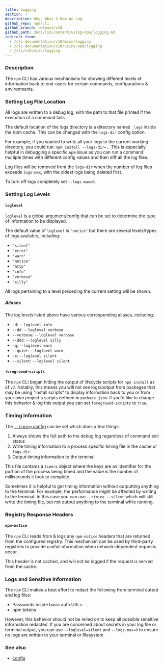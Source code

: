 ```yaml
---
title: Logging
section: 7
description: Why, What & How We Log
github_repo: npm/cli
github_branch: release/v10
github_path: docs/lib/content/using-npm/logging.md
redirect_from:
  - /cli-documentation/v10/misc/logging
  - /cli-documentation/v10/using-npm/logging
  - /cli/v10/misc/logging
---
```


### Description

The `npm` CLI has various mechanisms for showing different levels of information back to end-users for certain commands, configurations & environments.

### Setting Log File Location

All logs are written to a debug log, with the path to that file printed if the execution of a command fails.

The default location of the logs directory is a directory named `_logs` inside the npm cache. This can be changed with the `logs-dir` config option.

For example, if you wanted to write all your logs to the current working directory, you could run: `npm install --logs-dir=.`. This is especially helpful in debugging a specific `npm` issue as you can run a command multiple times with different config values and then diff all the log files.

Log files will be removed from the `logs-dir` when the number of log files exceeds `logs-max`, with the oldest logs being deleted first.

To turn off logs completely set `--logs-max=0`.

### Setting Log Levels

#### `loglevel`

`loglevel` is a global argument/config that can be set to determine the type of information to be displayed.

The default value of `loglevel` is `"notice"` but there are several levels/types of logs available, including:

- `"silent"`
- `"error"`
- `"warn"`
- `"notice"`
- `"http"`
- `"info"`
- `"verbose"`
- `"silly"`

All logs pertaining to a level preceding the current setting will be shown.

##### Aliases

The log levels listed above have various corresponding aliases, including:

- `-d`: `--loglevel info`
- `--dd`: `--loglevel verbose`
- `--verbose`: `--loglevel verbose`
- `--ddd`: `--loglevel silly`
- `-q`: `--loglevel warn`
- `--quiet`: `--loglevel warn`
- `-s`: `--loglevel silent`
- `--silent`: `--loglevel silent`

#### `foreground-scripts`

The `npm` CLI began hiding the output of lifecycle scripts for `npm install` as of `v7`. Notably, this means you will not see logs/output from packages that may be using "install scripts" to display information back to you or from your own project's scripts defined in `package.json`. If you'd like to change this behavior & log this output you can set `foreground-scripts` to `true`.

### Timing Information

The [`--timing` config](/cli/v10/using-npm/config#timing) can be set which does a few things:

1. Always shows the full path to the debug log regardless of command exit status
1. Write timing information to a process specific timing file in the cache or `logs-dir`
1. Output timing information to the terminal

This file contains a `timers` object where the keys are an identifier for the portion of the process being timed and the value is the number of milliseconds it took to complete.

Sometimes it is helpful to get timing information without outputting anything to the terminal. For example, the performance might be affected by writing to the terminal. In this case you can use `--timing --silent` which will still write the timing file, but not output anything to the terminal while running.

### Registry Response Headers

#### `npm-notice`

The `npm` CLI reads from & logs any `npm-notice` headers that are returned from the configured registry. This mechanism can be used by third-party registries to provide useful information when network-dependent requests occur.

This header is not cached, and will not be logged if the request is served from the cache.

### Logs and Sensitive Information

The `npm` CLI makes a best effort to redact the following from terminal output and log files:

- Passwords inside basic auth URLs
- npm tokens

However, this behavior should not be relied on to keep all possible sensitive information redacted. If you are concerned about secrets in your log file or terminal output, you can use `--loglevel=silent` and `--logs-max=0` to ensure no logs are written to your terminal or filesystem.

### See also

- [config](/cli/v10/using-npm/config)
